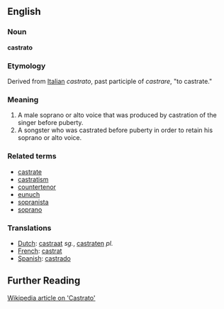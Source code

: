==English==

===Noun===
'''castrato'''

===Etymology===
Derived from [[Italian]] ''castrato'', past participle of ''castrare'', "to castrate."

===Meaning===

#A male soprano or alto voice that was produced by castration of the singer before puberty.
#A songster who was castrated before puberty in order to retain his soprano or alto voice.

===Related terms===
*[[castrate]]
*[[castratism]]
*[[countertenor]]
*[[eunuch]]
*[[sopranista]]
*[[soprano]]

===Translations===
*[[Dutch]]: [[castraat]] ''sg.'', [[castraten]] ''pl.''
*[[French]]: [[castrat]]
*[[Spanish]]: [[castrado]]

== Further Reading ==

[http://en.wikipedia.org/wiki/Castrato Wikipedia article on 'Castrato']